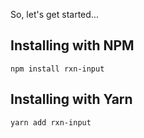 So, let's get started...

## Installing with NPM
```
npm install rxn-input
```

## Installing with Yarn
```
yarn add rxn-input
```